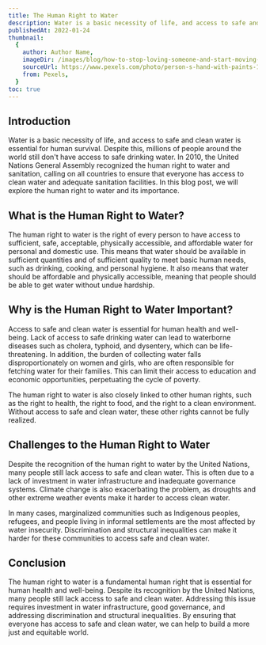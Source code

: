 ```yaml
---
title: The Human Right to Water
description: Water is a basic necessity of life, and access to safe and clean water is essential for human survival.
publishedAt: 2022-01-24
thumbnail:
  {
    author: Author Name,
    imageDir: /images/blog/how-to-stop-loving-someone-and-start-moving-on/thumbnail.png,
    sourceUrl: https://www.pexels.com/photo/person-s-hand-with-paints-1174932/,
    from: Pexels,
  }
toc: true
---
```


## Introduction

Water is a basic necessity of life, and access to safe and clean water is essential for human survival. Despite this, millions of people around the world still don't have access to safe drinking water. In 2010, the United Nations General Assembly recognized the human right to water and sanitation, calling on all countries to ensure that everyone has access to clean water and adequate sanitation facilities. In this blog post, we will explore the human right to water and its importance.

## What is the Human Right to Water?

The human right to water is the right of every person to have access to sufficient, safe, acceptable, physically accessible, and affordable water for personal and domestic use. This means that water should be available in sufficient quantities and of sufficient quality to meet basic human needs, such as drinking, cooking, and personal hygiene. It also means that water should be affordable and physically accessible, meaning that people should be able to get water without undue hardship.

## Why is the Human Right to Water Important?

Access to safe and clean water is essential for human health and well-being. Lack of access to safe drinking water can lead to waterborne diseases such as cholera, typhoid, and dysentery, which can be life-threatening. In addition, the burden of collecting water falls disproportionately on women and girls, who are often responsible for fetching water for their families. This can limit their access to education and economic opportunities, perpetuating the cycle of poverty.

The human right to water is also closely linked to other human rights, such as the right to health, the right to food, and the right to a clean environment. Without access to safe and clean water, these other rights cannot be fully realized.

## Challenges to the Human Right to Water

Despite the recognition of the human right to water by the United Nations, many people still lack access to safe and clean water. This is often due to a lack of investment in water infrastructure and inadequate governance systems. Climate change is also exacerbating the problem, as droughts and other extreme weather events make it harder to access clean water.

In many cases, marginalized communities such as Indigenous peoples, refugees, and people living in informal settlements are the most affected by water insecurity. Discrimination and structural inequalities can make it harder for these communities to access safe and clean water.

## Conclusion

The human right to water is a fundamental human right that is essential for human health and well-being. Despite its recognition by the United Nations, many people still lack access to safe and clean water. Addressing this issue requires investment in water infrastructure, good governance, and addressing discrimination and structural inequalities. By ensuring that everyone has access to safe and clean water, we can help to build a more just and equitable world.
